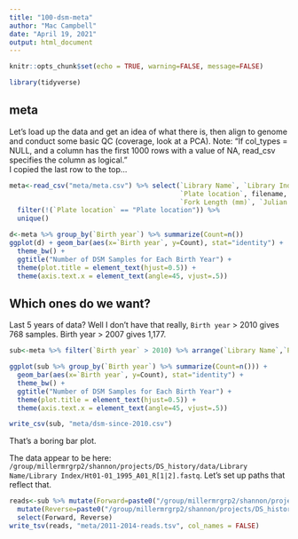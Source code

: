 ```yaml
---
title: "100-dsm-meta"
author: "Mac Campbell"
date: "April 19, 2021"
output: html_document
---
```


```r
knitr::opts_chunk$set(echo = TRUE, warning=FALSE, message=FALSE)
```

```r
library(tidyverse)
```


## meta
Let's load up the data and get an idea of what there is, then align to genome and conduct some basic QC (coverage, look at a PCA).
Note: "If col_types = NULL, and a column has the first 1000 rows with a value of NA, read_csv specifies the column as logical."    
I copied the last row to the top...   
```r
meta<-read_csv("meta/meta.csv") %>% select(`Library Name`, `Library Index`,
                                           `Plate location`, filename, `Unique ID`, `Plate ID`, `Sample ID`, `Date collected`, `Birth year`,
                                           `Fork Length (mm)`, `Julian day`, `Station ID`, `Field ID`) %>%
  filter(!(`Plate location` == "Plate location")) %>% 
  unique()
```

```r
d<-meta %>% group_by(`Birth year`) %>% summarize(Count=n())
ggplot(d) + geom_bar(aes(x=`Birth year`, y=Count), stat="identity") +
  theme_bw() +
  ggtitle("Number of DSM Samples for Each Birth Year") +
  theme(plot.title = element_text(hjust=0.5)) +
  theme(axis.text.x = element_text(angle=45, vjust=.5))
```


## Which ones do we want?

Last 5 years of data?  Well I don't have that really, `Birth year` > 2010 gives 768 samples. Birth year > 2007 gives 1,177.

```r
sub<-meta %>% filter(`Birth year` > 2010) %>% arrange(`Library Name`,`Plate location`)

ggplot(sub %>% group_by(`Birth year`) %>% summarize(Count=n())) + 
  geom_bar(aes(x=`Birth year`, y=Count), stat="identity") +
  theme_bw() +
  ggtitle("Number of DSM Samples for Each Birth Year") +
  theme(plot.title = element_text(hjust=0.5)) +
  theme(axis.text.x = element_text(angle=45, vjust=.5))

write_csv(sub, "meta/dsm-since-2010.csv")
```

That's a boring bar plot.    

The data appear to be here: `/group/millermrgrp2/shannon/projects/DS_history/data/Library Name/Library Index/Ht01-01_1995_A01_R[1|2].fastq`. Let's set up paths that reflect that.

```r
reads<-sub %>% mutate(Forward=paste0("/group/millermrgrp2/shannon/projects/DS_history/data/",`Library Name`,"/",`Library Index`,"/",filename,"_R1.fastq")) %>%
  mutate(Reverse=paste0("/group/millermrgrp2/shannon/projects/DS_history/data/",`Library Name`,"/",`Library Index`,"/",filename,"_R2.fastq")) %>%
  select(Forward, Reverse)
write_tsv(reads, "meta/2011-2014-reads.tsv", col_names = FALSE)
```


